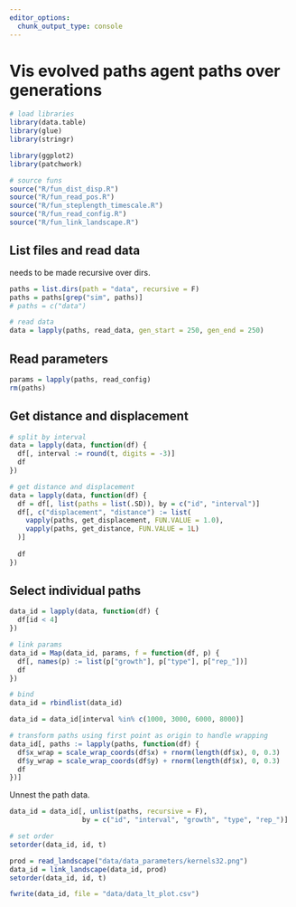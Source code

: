 ```yaml
---
editor_options: 
  chunk_output_type: console
---
```


# Vis evolved paths agent paths over generations

```r
# load libraries
library(data.table)
library(glue)
library(stringr)

library(ggplot2)
library(patchwork)

# source funs
source("R/fun_dist_disp.R")
source("R/fun_read_pos.R")
source("R/fun_steplength_timescale.R")
source("R/fun_read_config.R")
source("R/fun_link_landscape.R")
```

## List files and read data

needs to be made recursive over dirs.

```r
paths = list.dirs(path = "data", recursive = F)
paths = paths[grep("sim", paths)]
# paths = c("data")

# read data
data = lapply(paths, read_data, gen_start = 250, gen_end = 250)
```

## Read parameters

```r
params = lapply(paths, read_config)
rm(paths)
```


## Get distance and displacement

```r
# split by interval
data = lapply(data, function(df) {
  df[, interval := round(t, digits = -3)]
  df
})

# get distance and displacement
data = lapply(data, function(df) {
  df = df[, list(paths = list(.SD)), by = c("id", "interval")]
  df[, c("displacement", "distance") := list(
    vapply(paths, get_displacement, FUN.VALUE = 1.0),
    vapply(paths, get_distance, FUN.VALUE = 1L)
  )]
  
  df
})
```

## Select individual paths

```r
data_id = lapply(data, function(df) {
  df[id < 4]
})

# link params
data_id = Map(data_id, params, f = function(df, p) {
  df[, names(p) := list(p["growth"], p["type"], p["rep_"])]
  df
})

# bind
data_id = rbindlist(data_id)

data_id = data_id[interval %in% c(1000, 3000, 6000, 8000)]

# transform paths using first point as origin to handle wrapping
data_id[, paths := lapply(paths, function(df) {
  df$x_wrap = scale_wrap_coords(df$x) + rnorm(length(df$x), 0, 0.3)
  df$y_wrap = scale_wrap_coords(df$y) + rnorm(length(df$x), 0, 0.3)
  df
})]
```

Unnest the path data.

```r
data_id = data_id[, unlist(paths, recursive = F), 
                  by = c("id", "interval", "growth", "type", "rep_")]

# set order
setorder(data_id, id, t)
```

```r
prod = read_landscape("data/data_parameters/kernels32.png")
data_id = link_landscape(data_id, prod)
setorder(data_id, id, t)
```

```r
fwrite(data_id, file = "data/data_lt_plot.csv")
```
